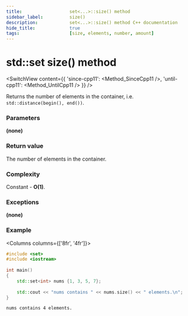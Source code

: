 ```yaml
---
title:					set<...>::size() method
sidebar_label:			size()
description:			set<...>::size() method C++ documentation
hide_title:				true
tags:					[size, elements, number, amount]
---
```



<!----------------- Codes ---------------------->

<!-- size() -->

# std::set size() method

<SwitchView content={{
    'since-cpp11': <Method_SinceCpp11 />,
    'until-cpp11': <Method_UntilCpp11 />
    }} />

Returns the number of elements in the container, i.e. `std::distance(begin(), end())`.

### Parameters

**(none)**

### Return value

The number of elements in the container.

### Complexity

Constant - **O(1)**.

### Exceptions

**(none)**

### Example

<Columns columns={['8fr', '4fr']}>
<div>

```cpp title='Main.cpp' showLineNumbers
#include <set>
#include <iostream>
 
int main()
{ 
    std::set<int> nums {1, 3, 5, 7};
 
    std::cout << "nums contains " << nums.size() << " elements.\n";
}
```

</div>
<div>

```plaintext title="Output"
nums contains 4 elements.
```

</div>
</Columns>
